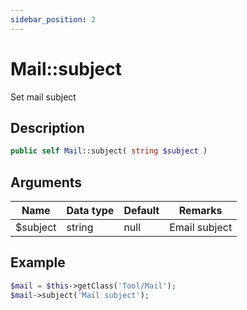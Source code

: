 ```yaml
---
sidebar_position: 2
---
```


# Mail::subject

Set mail subject

## Description

```php
public self Mail::subject( string $subject )
```

## Arguments

| Name     | Data type | Default | Remarks       |
| -------- | --------- | ------- | ------------- |
| $subject | string    | null    | Email subject |


## Example

```php title="Controller"
$mail = $this->getClass('Tool/Mail');
$mail->subject('Mail subject');
```
